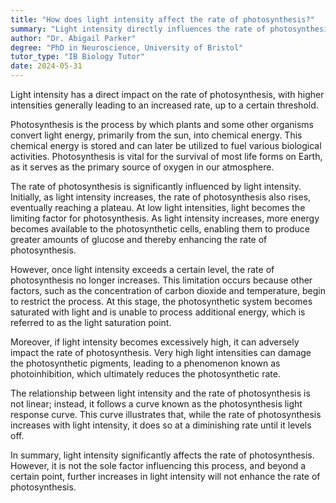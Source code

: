 ```yaml
---
title: "How does light intensity affect the rate of photosynthesis?"
summary: "Light intensity directly influences the rate of photosynthesis, with higher intensity generally increasing the rate up to a certain point."
author: "Dr. Abigail Parker"
degree: "PhD in Neuroscience, University of Bristol"
tutor_type: "IB Biology Tutor"
date: 2024-05-31
---
```


Light intensity has a direct impact on the rate of photosynthesis, with higher intensities generally leading to an increased rate, up to a certain threshold.

Photosynthesis is the process by which plants and some other organisms convert light energy, primarily from the sun, into chemical energy. This chemical energy is stored and can later be utilized to fuel various biological activities. Photosynthesis is vital for the survival of most life forms on Earth, as it serves as the primary source of oxygen in our atmosphere.

The rate of photosynthesis is significantly influenced by light intensity. Initially, as light intensity increases, the rate of photosynthesis also rises, eventually reaching a plateau. At low light intensities, light becomes the limiting factor for photosynthesis. As light intensity increases, more energy becomes available to the photosynthetic cells, enabling them to produce greater amounts of glucose and thereby enhancing the rate of photosynthesis.

However, once light intensity exceeds a certain level, the rate of photosynthesis no longer increases. This limitation occurs because other factors, such as the concentration of carbon dioxide and temperature, begin to restrict the process. At this stage, the photosynthetic system becomes saturated with light and is unable to process additional energy, which is referred to as the light saturation point.

Moreover, if light intensity becomes excessively high, it can adversely impact the rate of photosynthesis. Very high light intensities can damage the photosynthetic pigments, leading to a phenomenon known as photoinhibition, which ultimately reduces the photosynthetic rate.

The relationship between light intensity and the rate of photosynthesis is not linear; instead, it follows a curve known as the photosynthesis light response curve. This curve illustrates that, while the rate of photosynthesis increases with light intensity, it does so at a diminishing rate until it levels off.

In summary, light intensity significantly affects the rate of photosynthesis. However, it is not the sole factor influencing this process, and beyond a certain point, further increases in light intensity will not enhance the rate of photosynthesis.
    